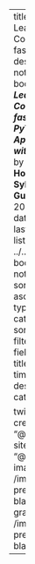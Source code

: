 ---
title: "Deep Learning for Coders with fastai & PyTorch"
description: "My notes from the book ***Deep Learning for Coders with fastai & PyTorch: AI Applications without a PhD*** by **Jeremy Howard** and **Sylvain Gugger**."
date: 2022-3-14
date-modified: last-modified
listing:
  contents: ../../posts/fastai-book-notes/**/*.md
  sort: 
      - "date asc"
      - "title asc"
  type: default
  categories: false
  sort-ui: false
  filter-ui: false
  fields: [date, title, reading-time, description, categories]


twitter-card:
  creator: "@cdotjdotmills"
  site: "@cdotjdotmills"
  image: /images/default-preview-image-black.png
open-graph:
  image: /images/default-preview-image-black.png

---